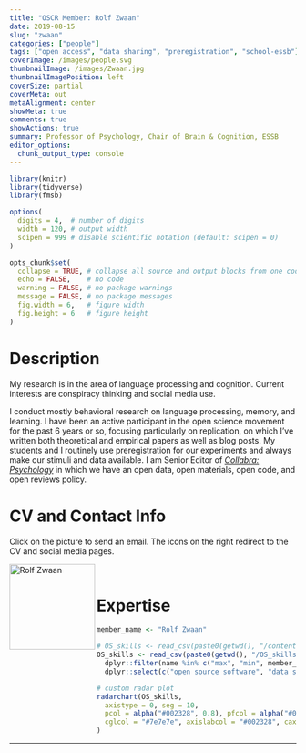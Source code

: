 ```yaml
---
title: "OSCR Member: Rolf Zwaan"
date: 2019-08-15
slug: "zwaan"
categories: ["people"]
tags: ["open access", "data sharing", "preregistration", "school-essb"] # top 3 categories + unique + school
coverImage: /images/people.svg
thumbnailImage: /images/Zwaan.jpg
thumbnailImagePosition: left
coverSize: partial
coverMeta: out
metaAlignment: center
showMeta: true
comments: true
showActions: true
summary: Professor of Psychology, Chair of Brain & Cognition, ESSB
editor_options: 
  chunk_output_type: console
---
```


```r

library(knitr)
library(tidyverse)
library(fmsb)

options(
  digits = 4,  # number of digits
  width = 120, # output width
  scipen = 999 # disable scientific notation (default: scipen = 0)
)

opts_chunk$set(
  collapse = TRUE, # collapse all source and output blocks from one code chunk into a single block
  echo = FALSE,    # no code
  warning = FALSE, # no package warnings
  message = FALSE, # no package messages
  fig.width = 6,   # figure width
  fig.height = 6   # figure height
)

```

# Description

My research is in the area of language processing and cognition. Current interests are conspiracy thinking and social media use.

I conduct mostly behavioral research on language processing, memory, and learning. I have been an active participant in the open science movement for the past 6 years or so, focusing particularly on replication, on which I've written both theoretical and empirical papers as well as blog posts. My students and I routinely use preregistration for our experiments and always make our stimuli and data available. I am Senior Editor of [_Collabra: Psychology_](https://www.collabra.org/) in which we have an open data, open materials, open code, and open reviews policy.

# CV and Contact Info

Click on the picture to send an email. The icons on the right redirect to the CV and social media pages.

<!-- EMAIL -->
<p>
  <a href="mailto:zwaan@essb.eur.nl">
  <img border="0" alt="Rolf Zwaan" src="/images/Zwaan.jpg" width="150" height="150" align="left">
  </a>
</p>

<!-- CV -->
<p align="center">
  <a href="https://www.eur.nl/people/rolf-zwaan" class="fa fa-file fa-2x" style="color:#00B969;">
  </a>
</p>

<!-- TWITTER -->
<p align="center">
  <a href="https://twitter.com/RolfZwaan" class="fa fa-twitter fa-2x">
  </a>
</p>

<!-- GOOGLE SCHOLAR -->
<p align="center">
  <a href="https://scholar.google.com/citations?user=ICnWlukAAAAJ&hl=nl
https://www.researchgate.net/profile/Rolf_Zwaan" class="ai ai-google-scholar fa-2x" style="color:#000000;">
  </a>
</p>

<BR>

# Expertise

```r

member_name <- "Rolf Zwaan"

# OS_skills <- read_csv(paste0(getwd(), "/content/post/OS_skills.csv")) %>% # when testing
OS_skills <- read_csv(paste0(getwd(), "/OS_skills.csv")) %>%
  dplyr::filter(name %in% c("max", "min", member_name)) %>%
  dplyr::select(c("open source software", "data sharing", "data management", "reproducible analysis", "open access", "preregistration"))

# custom radar plot
radarchart(OS_skills,
  axistype = 0, seg = 10,
  pcol = alpha("#002328", 0.8), pfcol = alpha("#00B969", 0.6), plwd = 4, centerzero = TRUE, # polygon
  cglcol = "#7e7e7e", axislabcol = "#002328", caxislabels = seq(0, 10, 2), cglwd = 0.8 # grid
)

```

***


